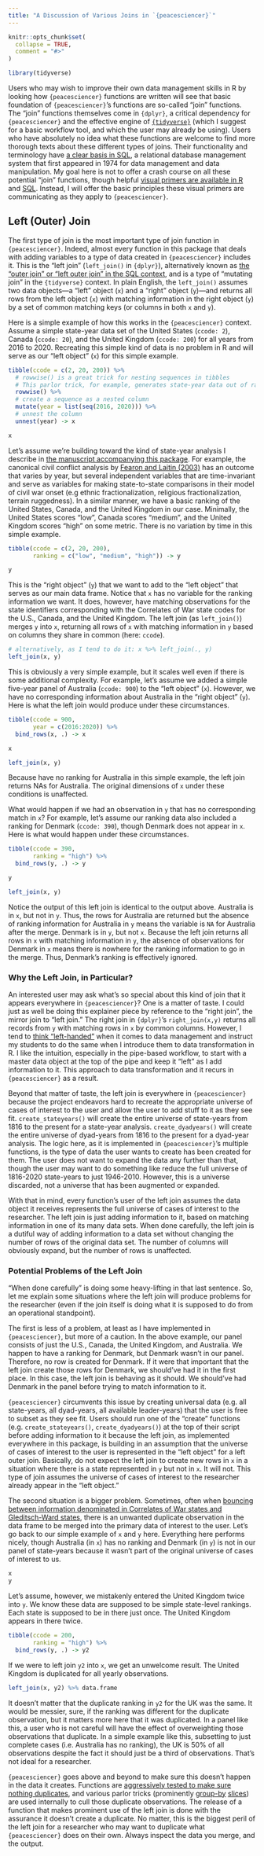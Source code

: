 ```yaml
---
title: "A Discussion of Various Joins in `{peacesciencer}`"
---
```


```r
knitr::opts_chunk$set(
  collapse = TRUE,
  comment = "#>"
)
```

```r
library(tidyverse)
```

Users who may wish to improve their own data management skills in R by looking how `{peacesciencer}` functions are written will see that basic foundation of `{peacesciencer}`'s functions are so-called "join" functions. The "join" functions themselves come in `{dplyr}`, a critical dependency for `{peacesciencer}` and the effective engine of [`{tidyverse}`](https://www.tidyverse.org) (which I suggest for a basic workflow tool, and which the user may already be using). Users who have absolutely no idea what these functions are welcome to find more thorough texts about these different types of joins. Their functionality and terminology have [a clear basis in SQL](https://www.w3schools.com/sql/sql_join.asp), a relational database management system that first appeared in 1974 for data management and data manipulation. My goal here is not to offer a crash course on all these potential "join" functions, though helpful [visual primers are available in R](https://github.com/gadenbuie/tidyexplain) and [SQL](https://blog.codinghorror.com/a-visual-explanation-of-sql-joins/). Instead, I will offer the basic principles these visual primers are communicating as they apply to `{peacesciencer}`.

## Left (Outer) Join

The first type of join is the most important type of join function in `{peacesciencer}`. Indeed, almost every function in this package that deals with adding variables to a type of data created in `{peacesciencer}` includes it. This is the "left join" (`left_join()` in `{dplyr}`), alternatively known as [the "outer join" or "left outer join" in the SQL context](https://www.w3schools.com/sql/sql_join_left.asp), and is a type of "mutating join" in the `{tidyverse}` context. In plain English, the `left_join()` assumes two data objects---a "left" object (`x`) and a "right" object (`y`)---and returns all rows from the left object (`x`) with matching information in the right object (`y`) by a set of common matching keys (or columns in both `x` and `y`).

Here is a simple example of how this works in the `{peacesciencer}` context. Assume a simple state-year data set of the United States (`ccode: 2`), Canada (`ccode: 20`), and the United Kingdom (`ccode: 200`) for all years from 2016 to 2020. Recreating this simple kind of data is no problem in R and will serve as our "left object" (`x`) for this simple example.

```r
tibble(ccode = c(2, 20, 200)) %>%
  # rowwise() is a great trick for nesting sequences in tibbles
  # This parlor trick, for example, generates state-year data out of raw state data in create_stateyears()
  rowwise() %>%
  # create a sequence as a nested column
  mutate(year = list(seq(2016, 2020))) %>%
  # unnest the column
  unnest(year) -> x

x
```

Let's assume we're building toward the kind of state-year analysis I describe in [the manuscript accompanying this package](http://svmiller.com/peacesciencer/ms.pdf). For example, the canonical civil conflict analysis by [Fearon and Laitin (2003)](https://www.cambridge.org/core/journals/american-political-science-review/article/abs/ethnicity-insurgency-and-civil-war/B1D5D0E7C782483C5D7E102A61AD6605) has an outcome that varies by year, but several independent variables that are time-invariant and serve as variables for making state-to-state comparisons in their model of civil war onset (e.g ethnic fractionalization, religious fractionalization, terrain ruggedness). In a similar manner, we have a basic ranking of the United States, Canada, and the United Kingdom in our case. Minimally, the United States scores "low", Canada scores "medium", and the United Kingdom scores "high" on some metric. There is no variation by time in this simple example.

```r
tibble(ccode = c(2, 20, 200),
       ranking = c("low", "medium", "high")) -> y

y
```

 This is the "right object" (`y`) that we want to add to the "left object" that serves as our main data frame. Notice that `x` has no variable for the ranking information we want. It does, however, have matching observations for the state identifiers corresponding with the Correlates of War state codes for the U.S., Canada, and the United Kingdom. The left join (as `left_join()`) merges `y` into `x`, returning all rows of `x` with matching information in `y` based on columns they share in common (here: `ccode`).

```r
# alternatively, as I tend to do it: x %>% left_join(., y)
left_join(x, y)
```

This is obviously a very simple example, but it scales well even if there is some additional complexity. For example, let's assume we added a simple five-year panel of Australia (`ccode: 900`) to the "left object" (`x`). However, we have no corresponding information about Australia in the "right object" (`y`). Here is what the left join would produce under these circumstances.

```r
tibble(ccode = 900,
       year = c(2016:2020)) %>%
  bind_rows(x, .) -> x

x

left_join(x, y)
```

Because have no ranking for Australia in this simple example, the left join returns NAs for Australia. The original dimensions of `x` under these conditions is unaffected.

What would happen if we had an observation in `y` that has no corresponding match in `x`? For example, let's assume our ranking data also included a ranking for Denmark (`ccode: 390`), though Denmark does not appear in `x`. Here is what would happen under these circumstances.

```r
tibble(ccode = 390,
       ranking = "high") %>%
  bind_rows(y, .) -> y

y

left_join(x, y)
```

Notice the output of this left join is identical to the output above. Australia is in `x`, but not in `y`. Thus, the rows for Australia are returned but the absence of ranking information for Australia in `y` means the variable is `NA` for Australia after the merge. Denmark is in `y`, but not `x`. Because the left join returns all rows in `x` with matching information in `y`, the absence of observations for Denmark in `x` means there is nowhere for the ranking information to go in the merge. Thus, Denmark's ranking is effectively ignored.

### Why the Left Join, in Particular?

An interested user may ask what's so special about this kind of join that it appears everywhere in `{peacesciencer}`? One is a matter of taste. I could just as well be doing this explainer piece by reference to the "right join", the mirror join to "left join." The right join in `{dplyr}`'s `right_join(x,y)` returns all records from `y` with matching rows in `x` by common columns. However, I tend to [think "left-handed"](http://svmiller.com/blog/2021/01/a-tutorial-on-the-join-family-in-r/#myadvice) when it comes to data management and instruct my students to do the same when I introduce them to data transformation in R. I like the intuition, especially in the pipe-based workflow, to start with a master data object at the top of the pipe and keep it "left" as I add information to it. This approach to data transformation and it recurs in `{peacesciencer}` as a result.

Beyond that matter of taste, the left join is everywhere in `{peacesciencer}` because the project endeavors hard to recreate the appropriate universe of cases of interest to the user and allow the user to add stuff to it as they see fit. `create_stateyears()` will create the entire universe of state-years from 1816 to the present for a state-year analysis. `create_dyadyears()` will create the entire universe of dyad-years from 1816 to the present for a dyad-year analysis. The logic here, as it is implemented in `{peacesciencer}`'s multiple functions, is the type of data the user wants to create has been created for them. The user does not want to expand the data any further than that, though the user may want to do something like reduce the full universe of 1816-2020 state-years to just 1946-2010. However, this is a universe discarded, not a universe that has been augmented or expanded.

With that in mind, every function's user of the left join assumes the data object it receives represents the full universe of cases of interest to the researcher. The left join is just adding information to it, based on matching information in one of its many data sets. When done carefully, the left join is a dutiful way of adding information to a data set without changing the number of rows of the original data set. The number of columns will obviously expand, but the number of rows is unaffected.

### Potential Problems of the Left Join

"When done carefully" is doing some heavy-lifting in that last sentence. So, let me explain some situations where the left join will produce problems for the researcher (even if the join itself is doing what it is supposed to do from an operational standpoint).

The first is less of a problem, at least as I have implemented in `{peacesciencer}`, but more of a caution. In the above example, our panel consists of just the U.S., Canada, the United Kingdom, and Australia. We happen to have a ranking for Denmark, but Denmark wasn't in our panel. Therefore, no row is created for Denmark. If it were that important that the left join create those rows for Denmark, we should've had it in the first place. In this case, the left join is behaving as it should. We should've had Denmark in the panel before trying to match information to it. 

`{peacesciencer}` circumvents this issue by creating universal data (e.g. all state-years, all dyad-years, all available leader-years) that the user is free to subset as they see fit. Users should run one of the "create" functions (e.g. `create_stateyears()`, `create_dyadyears()`) at the top of their script before adding information to it because the left join, as implemented everywhere in this package, is building in an assumption that the universe of cases of interest to the user is represented in the "left object" for a left outer join. Basically, do not expect the left join to create new rows in `x` in a situation where there is a state represented in `y` but not in `x`. It will not. This type of join assumes the universe of cases of interest to the researcher already appear in the "left object."

The second situation is a bigger problem. Sometimes, often when [bouncing between information denominated in Correlates of War states and Gleditsch-Ward states](http://svmiller.com/peacesciencer/articles/state-systems.html), there is an unwanted duplicate observation in the data frame to be merged into the primary data of interest to the user. Let's go back to our simple example of `x` and `y` here. Everything here performs nicely, though Australia (in `x`) has no ranking and Denmark (in `y`) is not in our panel of state-years because it wasn't part of the original universe of cases of interest to us.

```r
x
y
```

Let's assume, however, we mistakenly entered the United Kingdom twice into `y`. We know these data are supposed to be simple state-level rankings. Each state is supposed to be in there just once. The United Kingdom appears in there twice.

```r
tibble(ccode = 200,
       ranking = "high") %>%
  bind_rows(y, .) -> y2
```

If we were to left join `y2` into `x`, we get an unwelcome result. The United Kingdom is duplicated for all yearly observations.


```r
left_join(x, y2) %>% data.frame
```

It doesn't matter that the duplicate ranking in `y2` for the UK was the same. It would be messier, sure, if the ranking was different for the duplicate observation, but it matters more here that it was duplicated. In a panel like this, a user who is not careful will have the effect of overweighting those observations that duplicate. In a simple example like this, subsetting to just complete cases (i.e. Australia has no ranking), the UK is 50% of all observations despite the fact it should just be a third of observations. That's not ideal for a researcher.

`{peacesciencer}` goes above and beyond to make sure this doesn't happen in the data it creates. Functions are [aggressively tested to make sure nothing duplicates](https://github.com/svmiller/peacesciencer/blob/master/tests/testthat/test_nodamnduplicates.R), and various parlor tricks (prominently [group-by](https://dplyr.tidyverse.org/reference/group_by.html) [slices](https://dplyr.tidyverse.org/reference/slice.html)) are used internally to cull those duplicate observations. The release of a function that makes prominent use of the left join is done with the assurance it doesn't create a duplicate. No matter, this is the biggest peril of the left join for a researcher who may want to duplicate what `{peacesciencer}` does on their own. Always inspect the data you merge, and the output.
